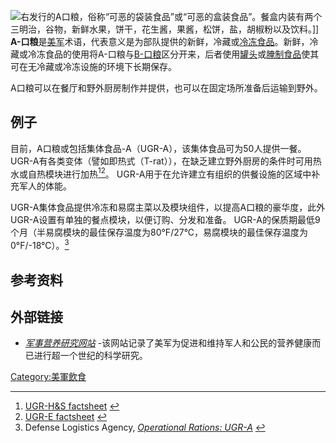 
[[File:Bag_nasty.jpg|右]]发行的A口粮，俗称“可恶的袋装食品”或“可恶的盒装食品”。餐盒内装有两个三明治，谷物，新鲜水果，饼干，花生酱，果酱，松饼，盐，胡椒粉以及饮料。]]
'''A-口粮'''是[[美军|美军]]术语，代表意义是为部队提供的新鲜，冷藏或[[冷冻食品|冷冻食品]]。新鲜，冷藏或冷冻食品的使用将A-口粮与[[B-口粮|B-口粮]]区分开来，后者使用[[罐头|罐头]]或[[腌制食品|腌制食品]]使其可在无冷藏或冷冻设施的环境下长期保存。

A口粮可以在餐厅和野外厨房制作并提供，也可以在固定场所准备后运输到野外。

== 例子 ==
目前，A口粮或包括集体食品-A（UGR-A），该集体食品可为50人提供一餐。 UGR-A有各类变体（譬如即热式（T-rat）），在缺乏建立野外厨房的条件时可用热水或自热模块进行加热<ref>[http://www.dscp.dla.mil/subs/rations/programs/ugr/uhsabt.asp UGR-H&S factsheet] {{Webarchive|url=https://web.archive.org/web/20110716095354/http://www.dscp.dla.mil/subs/rations/programs/ugr/uhsabt.asp|date=July 16, 2011}}</ref><ref>[http://www.dscp.dla.mil/subs/rations/programs/ugr/ueabt.asp UGR-E factsheet] {{Webarchive|url=https://web.archive.org/web/20110716095400/http://www.dscp.dla.mil/subs/rations/programs/ugr/ueabt.asp|date=July 16, 2011}}</ref>。  UGR-A用于在允许建立有组织的供餐设施的区域中补充军人的体能。

UGR-A集体食品提供冷冻和易腐主菜以及模块组件，以提高A口粮的豪华度，此外UGR-A设置有单独的餐点模块，以便订购、分发和准备。 UGR-A的保质期最低9个月（半易腐模块的最佳保存温度为80°F/27°C，易腐模块的最佳保存温度为0°F/-18°C）。<ref>Defense Logistics Agency, [http://www.dscp.dla.mil/subs/rations/programs/ugr/uaabt.asp ''Operational Rations: UGR-A''] {{Webarchive|url=https://web.archive.org/web/20110716095808/http://www.dscp.dla.mil/subs/rations/programs/ugr/uaabt.asp|date=July 16, 2011}}</ref>

== 参考资料 ==
{{Reflist}}

== 外部链接 ==
* [http://www.military-nutrition.com ''军事营养研究网站''] {{Wayback|url=http://www.military-nutrition.com/ |date=20100517110024 }} -该网站记录了美军为促进和维持军人和公民的营养健康而已进行超一个世纪的科学研究。

{{美軍口糧}}
[[Category:美軍飲食|Category:美軍飲食]]